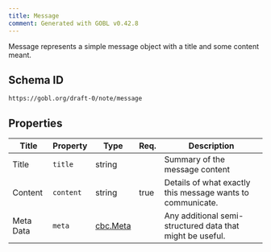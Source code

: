 ```yaml
---
title: Message
comment: Generated with GOBL v0.42.8
---
```


Message represents a simple message object with a title and some content meant.

## Schema ID

`https://gobl.org/draft-0/note/message`

## Properties

| Title     | Property  | Type                          | Req. | Description                                                |
|-----------|-----------|-------------------------------|------|------------------------------------------------------------|
| Title     | `title`   | string                        |      | Summary of the message content                             |
| Content   | `content` | string                        | true | Details of what exactly this message wants to communicate. |
| Meta Data | `meta`    | [cbc.Meta](/draft-0/cbc/meta) |      | Any additional semi-structured data that might be useful.  |

